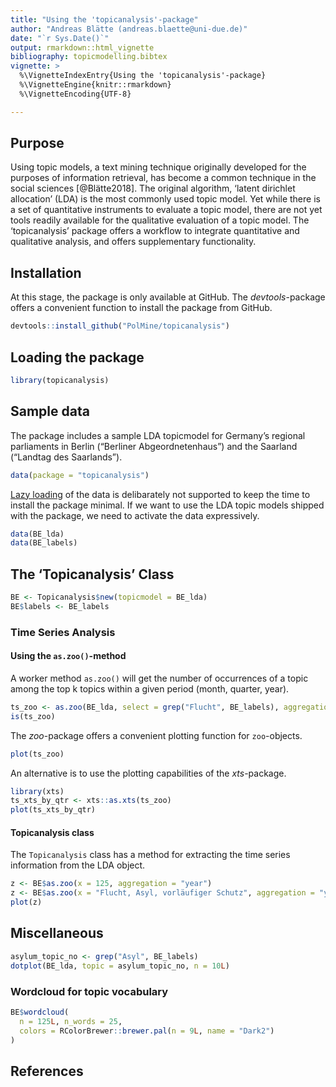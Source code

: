 ```yaml
---
title: "Using the 'topicanalysis'-package"
author: "Andreas Blätte (andreas.blaette@uni-due.de)"
date: "`r Sys.Date()`"
output: rmarkdown::html_vignette
bibliography: topicmodelling.bibtex
vignette: >
  %\VignetteIndexEntry{Using the 'topicanalysis'-package}
  %\VignetteEngine{knitr::rmarkdown}
  %\VignetteEncoding{UTF-8}

---
```


## Purpose

Using topic models, a text mining technique originally developed for the purposes of information retrieval, has become a common technique in the social sciences [@Blätte2018]. The original algorithm, 'latent dirichlet allocation' (LDA) is the most commonly used topic model. Yet while there is a set of quantitative instruments to evaluate a topic model, there are not yet tools readily available for the qualitative evaluation of a topic model. The 'topicanalysis' package offers a workflow to integrate quantitative and qualitative analysis, and offers supplementary functionality.


## Installation

At this stage, the package is only available at GitHub. The *devtools*-package offers a convenient function to install the package from GitHub.

```r
devtools::install_github("PolMine/topicanalysis")
```


## Loading the package

```r
library(topicanalysis)
```


## Sample data

The package includes a sample LDA topicmodel for Germany's regional parliaments in Berlin ("Berliner Abgeordnetenhaus") and the Saarland ("Landtag des Saarlands").

```r
data(package = "topicanalysis")
```

[Lazy loading](https://cran.r-project.org/doc/manuals/r-release/R-ints.html#Lazy-loading) of the data is delibarately not supported to keep the time to install the package minimal. If we want to use the LDA topic models shipped with the package, we need to activate the data expressively.

```r
data(BE_lda)
data(BE_labels)
```


## The 'Topicanalysis' Class

```r
BE <- Topicanalysis$new(topicmodel = BE_lda)
BE$labels <- BE_labels
```


### Time Series Analysis

#### Using the `as.zoo()`-method

A worker method `as.zoo()` will get the number of occurrences of a topic among the top k topics within a given period (month, quarter, year).

```r
ts_zoo <- as.zoo(BE_lda, select = grep("Flucht", BE_labels), aggregation = "quarter")
is(ts_zoo)
```

The *zoo*-package offers a convenient plotting function for `zoo`-objects.

```r
plot(ts_zoo)
```

An alternative is to use the plotting capabilities of the *xts*-package.

```r
library(xts)
ts_xts_by_qtr <- xts::as.xts(ts_zoo)
plot(ts_xts_by_qtr)
```


#### Topicanalysis class

The `Topicanalysis` class has a method for extracting the time series information from the LDA object.

```r
z <- BE$as.zoo(x = 125, aggregation = "year")
z <- BE$as.zoo(x = "Flucht, Asyl, vorläufiger Schutz", aggregation = "year")
plot(z)
```


## Miscellaneous

```r
asylum_topic_no <- grep("Asyl", BE_labels)
dotplot(BE_lda, topic = asylum_topic_no, n = 10L)
```


### Wordcloud for topic vocabulary

```r
BE$wordcloud(
  n = 125L, n_words = 25,
  colors = RColorBrewer::brewer.pal(n = 9L, name = "Dark2")
)
```

## References 


